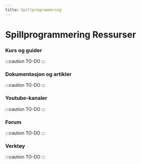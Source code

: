 ```yaml
---
title: Spillprogrammering
---
```


# Spillprogrammering Ressurser

### Kurs og guider

:::caution TO-DO
:::

### Dokumentasjon og artikler

:::caution TO-DO
:::

### Youtube-kanaler

:::caution TO-DO
:::

### Forum

:::caution TO-DO
:::

### Verktøy

:::caution TO-DO
:::
